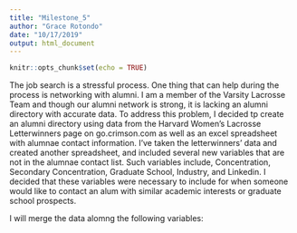 ```yaml
---
title: "Milestone_5"
author: "Grace Rotondo"
date: "10/17/2019"
output: html_document
---
```


```r
knitr::opts_chunk$set(echo = TRUE)
```

The job search is a stressful process. One thing that can help during the process is networking with alumni. I am a member of the Varsity Lacrosse Team and though our alumni network is strong, it is lacking an alumni directory with accurate data. To address this problem, I decided tp create an alumni directory using data from the Harvard Women's Lacrosse Letterwinners page on go.crimson.com as well as an excel spreadsheet with alumnae contact information. I've taken the letterwinners' data and created another spreadsheet, and included several new variables that are not in the alumnae contact list. Such variables include, Concentration, Secondary Concentration, Graduate School, Industry, and Linkedin. I decided that these variables were necessary to include for when someone would like to contact an alum with similar academic interests or graduate school prospects. 

I will merge the data alomng the following variables:
